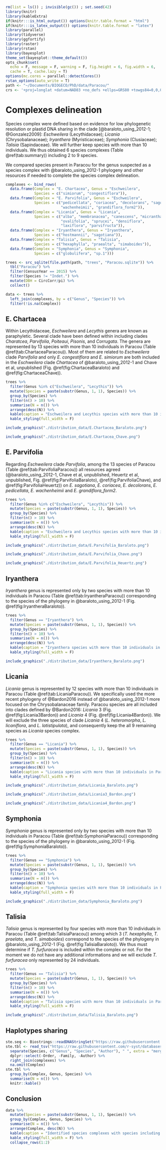```r
rm(list = ls()) ; invisible(gc()) ; set.seed(42)
library(knitr)
library(kableExtra)
if(knitr:::is_html_output()) options(knitr.table.format = "html") 
if(knitr:::is_latex_output()) options(knitr.table.format = "latex") 
library(parallel)
library(tidyverse)
library(ggfortify)
library(raster)
library(rstan)
library(bayesplot)
theme_set(bayesplot::theme_default())
opts_chunk$set(
  echo = F, message = F, warning = F, fig.height = 6, fig.width = 6,
  cache = T, cache.lazy = T)
options(mc.cores = parallel::detectCores())
rstan_options(auto_write = T)
path <- "~/Documents/BIOGECO/PhD/data/Paracou/"
crs <- '+proj=longlat +datum=NAD83 +no_defs +ellps=GRS80 +towgs84=0,0,0' # global crs definition
```

# Complexes delineation

Species complex were defined based on evidence for low phylogenetic resolution or plastid DNA sharing in the clade [@baraloto_using_2012-1; @Gonzalez2009]: *Eschweilera* (Lecythidaceae); *Licania* (Chrysobalanaceae); *Iryanthera* (Myristicaceae); *Symphonia* (Clusiaceae); *Talisia* (Sapindaceae). We will further keep species with more than 10 individuals. We thus obtained 6 species complexes (Table \@ref(tab:summary)) including 2 to 9 species.

We compared species present in Paracou for the genus suspected as a species complex with @baraloto_using_2012-1 phylogeny and other resources if needed to complete the species complex delineation.

```r
complexes <- bind_rows(
  data.frame(Complex = "E. Chartacea", Genus = "Eschweilera",
             Species = c("simiorum", "congestiflora")),
  data.frame(Complex = "E. Parvifolia", Genus = "Eschweilera",
             Species = c("pedicellata", "coriacea", "decolorans", "sagotiana",
                         "wachenheimii", "grandiflora_form2")),
  data.frame(Complex = "Licania", Genus = "Licania",
             Species = c("alba", "membranacea", "canescens", "micrantha",
                         "ovalifolia", "sprucei", "densiflora",
                         "laxiflora", "parvifructa")),
  data.frame(Complex = "Iryanthera", Genus = "Iryanthera",
             Species = c("hostmannii", "sagotiana")),
  data.frame(Complex = "Talisia", Genus = "Talisia",
             Species = c("hexaphylla", "praealta", "simaboides")),
  data.frame(Complex = "Symphonia", Genus = "Symphonia",
             Species = c("globulifera", "sp.1")))
```

```r
trees <- src_sqlite(file.path(path, "trees", "Paracou.sqlite")) %>% 
  tbl("Paracou") %>% 
  filter(CensusYear == 2015) %>%
  filter(Species != "Indet.") %>% 
  mutate(DBH = CircCorr/pi) %>% 
  collect()
```

```r
data <- trees %>% 
  left_join(complexes, by = c("Genus", "Species")) %>% 
  filter(!is.na(Complex))
```

## E. Chartacea

Within Lecythidaceae, *Eschweilera* and *Lecythis* genera are known as paraphyletic. Several clade have been defined within including clades *Charatcea*, *Parvifolia*, *Poiteaui*, *Pisonis*, and *Corrugata*. The genera are represented by 13 species with more than 10 individuals in Paracou (Table \@ref(tab:ChartaceaParacou)). Most of them are related to *Eschweilera* clade *Parvifolia* and only *E. congestiflora* and *E. simiorum* are both included in the *Eschweilera* clade *Chartacea* of @baraloto_using_2012-1 and Chave et al, unpublished (Fig. \@ref(fig:ChartaceaBaraloto) and \@ref(fig:ChartaceaChave)).

```r
trees %>% 
  filter(Genus %in% c("Eschweilera", "Lecythis")) %>% 
  mutate(Species = paste(substr(Genus, 1, 1), Species)) %>% 
  group_by(Species) %>%
  filter(n() > 10) %>% 
  summarise(N = n()) %>% 
  arrange(desc(N)) %>% 
  kable(caption = "Eschweilera and Lecythis species with more than 10 individuals in Paracou.", format = "pandoc") %>% 
  kable_styling(full_width = F)
```

```r
include_graphics("./distribution_data/E.Chartacea_Baraloto.png")
```

```r
include_graphics("./distribution_data/E.Chartacea_Chave.png")
```

## E. Parvifolia

Regarding *Eschweilera* clade *Parvifolia*, among the 13 species of Paracou (Table \@ref(tab:ParvifoliaParacou)) all resources agreed (@baraloto_using_2012-1, Chave et al, unpublished, Heuertz et al, unpublished, Fig. \@ref(fig:ParvifoliaBaraloto), \@ref(fig:ParvifoliaChave), and \@ref(fig:ParvifoliaHeuertz)) on *E. sagotiana*, *E. coriacea*, *E. decolorans*, *E. pedicellata*, *E. wachenheimii* and *E. grandiflora_form2*.

```r
trees %>% 
  filter(Genus %in% c("Eschweilera", "Lecythis")) %>% 
  mutate(Species = paste(substr(Genus, 1, 1), Species)) %>% 
  group_by(Species) %>%
  filter(n() > 10) %>% 
  summarise(N = n()) %>% 
  arrange(desc(N)) %>% 
  kable(caption = "Eschweilera and Lecythis species with more than 10 individuals in Paracou.", format = "pandoc") %>% 
  kable_styling(full_width = F)
```

```r
include_graphics("./distribution_data/E.Parvifolia_Baraloto.png")
```

```r
include_graphics("./distribution_data/E.Parvifolia_Chave.png")
```

```r
include_graphics("./distribution_data/E.Parvifolia_Heuertz.png")
```

## Iryanthera

*Iryanthera* genus is represented only by two species with more than 10 individuals in Paracou (Table \@ref(tab:IryantheraParacou)) corresponding to the species of the phylogeny in @baraloto_using_2012-1 (Fig. \@ref(fig:IryantheraBaraloto)).

```r
trees %>% 
  filter(Genus == "Iryanthera") %>% 
  mutate(Species = paste(substr(Genus, 1, 1), Species)) %>% 
  group_by(Species) %>%
  filter(n() > 10) %>% 
  summarise(N = n()) %>% 
  arrange(desc(N)) %>% 
  kable(caption = "Iryanthera species with more than 10 individuals in Paracou.", format = "pandoc") %>% 
  kable_styling(full_width = F)
```

```r
include_graphics("./distribution_data/Iryanthera_Baraloto.png")
```

## Licania

*Licania* genus is represented by 12 species with more than 10 individuals in Paracou (Table \@ref(tab:LicaniaParacou)). We specifically used the more recent phylogeny of @Bardon2016 instead of @baraloto_using_2012-1 more focused on the Chrysobalanaceae family. Paracou species are all included into clades defined by @Bardon2016: *Licania* 3 (Fig. \@ref(fig:Licania3Bardon)) and *Licania* 4 (Fig. \@ref(fig:Licania4Bardon)). We will exclude the three species of clade *Licania* 4 (*L. heteromorpha*, *L. licaniflora*, and *L. latistipulata*), and consequently keep the all 9 remaining species as *Licania* species complex.

```r
trees %>% 
  filter(Genus == "Licania") %>% 
  mutate(Species = paste(substr(Genus, 1, 1), Species)) %>% 
  group_by(Species) %>%
  filter(n() > 10) %>% 
  summarise(N = n()) %>% 
  arrange(desc(N)) %>% 
  kable(caption = "Licania species with more than 10 individuals in Paracou.", format = "pandoc") %>% 
  kable_styling(full_width = F)
```

```r
include_graphics("./distribution_data/Licania_Baraloto.png")
```

```r
include_graphics("./distribution_data/Licania3_Bardon.png")
```

```r
include_graphics("./distribution_data/Licania4_Bardon.png")
```

## Symphonia

*Symphonia* genus is represented only by two species with more than 10 individuals in Paracou (Table \@ref(tab:SymphoniaParacou)) corresponding to the species of the phylogeny in @baraloto_using_2012-1 (Fig. \@ref(fig:SymphoniaBaraloto)).

```r
trees %>% 
  filter(Genus == "Symphonia") %>% 
  mutate(Species = paste(substr(Genus, 1, 1), Species)) %>% 
  group_by(Species) %>%
  filter(n() > 10) %>% 
  summarise(N = n()) %>% 
  arrange(desc(N)) %>% 
  kable(caption = "Symphonia species with more than 10 individuals in Paracou.", format = "pandoc") %>% 
  kable_styling(full_width = F)
```

```r
include_graphics("./distribution_data/Symphonia_Baraloto.png")
```

## Talisia

*Talisia* genus is represented by four species with more than 10 individuals in Paracou (Table \@ref(tab:TalisiaParacou)) among which 3 (*T. hexaphylla*, *T. praelata*, and *T. simaboides*) correspond to the species of the phylogeny in @baraloto_using_2012-1 (Fig. \@ref(fig:TalisiaBaraloto)). We thus must determine if *T. furfuracea* is included within the complex or not. For the moment we do not have any additional informations and we will exclude *T. furfuracea* only represented by 24 individuals.

```r
trees %>% 
  filter(Genus == "Talisia") %>% 
  mutate(Species = paste(substr(Genus, 1, 1), Species)) %>% 
  group_by(Species) %>%
  filter(n() > 10) %>% 
  summarise(N = n()) %>% 
  arrange(desc(N)) %>% 
  kable(caption = "Talisia species with more than 10 individuals in Paracou.", format = "pandoc") %>% 
  kable_styling(full_width = F)
```

```r
include_graphics("./distribution_data/Talisia_Baraloto.png")
```

## Haplotypes sharing

```r
ste.seq <- Biostrings::readDNAStringSet("https://raw.githubusercontent.com/r-syst/databases/master/r-syst%3A%3Aplants/French_Guiana_Trees_trnH.fas")
ste.tbl <- read_tsv("https://raw.githubusercontent.com/r-syst/databases/master/r-syst%3A%3Aplants/French_Guiana_Trees_trnH.char") %>% 
  separate(Species, c("Genus", "Species", "Author"), " ", extra = "merge") %>% 
  dplyr::select(-Order, -Family, -Author) %>% 
  right_join(complexes) %>% 
  na.omit(Complex)
ste.tbl %>% 
  group_by(Complex, Genus, Species) %>% 
  summarise(N = n()) %>% 
  knitr::kable()
```


## Conclusion

```r
data %>% 
  mutate(Species = paste(substr(Genus, 1, 1), Species)) %>% 
  group_by(Complex, Genus, Species) %>% 
  summarise(N = n()) %>% 
  arrange(Complex, desc(N)) %>% 
  kable(caption = "Identified species complexes with species including more than 10 individuals in Paracou.", format = "pandoc") %>% 
  kable_styling(full_width = F) %>% 
  collapse_rows(1:2)
```
